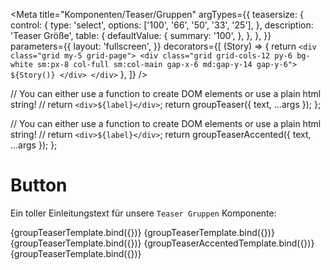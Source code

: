 

 

<Meta
  title="Komponenten/Teaser/Gruppen"
  argTypes={{
    teasersize: {
            control: {
                type: 'select',
                options: ['100', '66', '50', '33', '25'],
            },
            description: 'Teaser Größe',
            table: {
                defaultValue: {
                    summary: '100',
                },
            },
        },
  }}
  parameters={{
        layout: 'fullscreen',
  }}
  decorators={[
    (Story) => {
        return `<div class="grid my-5 grid-page">
                  <div class="grid grid-cols-12 py-6 bg-white sm:px-8 col-full sm:col-main gap-x-6 md:gap-y-14 gap-y-6">
                    ${Story()}
                  </div>
                </div>`
    },
  ]}
/>

  // You can either use a function to create DOM elements or use a plain html string!
  // return `<div>${label}</div>`;
  return groupTeaser({ text, ...args });
};


  // You can either use a function to create DOM elements or use a plain html string!
  // return `<div>${label}</div>`;
  return groupTeaserAccented({ text, ...args });
};

# Button

Ein toller Einleitungstext für unsere `Teaser Gruppen` Komponente:

<Preview withToolbar>
  <Story
    name="100% Gruppe mit Überschrift"
    args={teaserGroup100.includeModel} 
  >
    {groupTeaserTemplate.bind({})}
  </Story>
  <Story
    name="100% Gruppe mit Überschrift Highlight 1"
    args={teaserGroup100highlight.includeModel} 
  >
    {groupTeaserTemplate.bind({})}
  </Story>
  <Story
    name="100% Gruppe mit Überschrift Highlight 2"
    args={teaserGroup100highlight2.includeModel} 
  >
    {groupTeaserTemplate.bind({})}
  </Story>
  <Story
    name="100% Gruppe mit Content Navigation Aufklapp"
    args={teaserGroup100contentnav.includeModel} 
  >
    {groupTeaserAccentedTemplate.bind({})}
  </Story>
  <Story
    name="100% Gruppe mit Related Content"
    args={teaserGroupRelatedContent100.includeModel}   
  >
    {groupTeaserTemplate.bind({})}
  </Story>
</Preview>

<ArgsTable story="main" />
